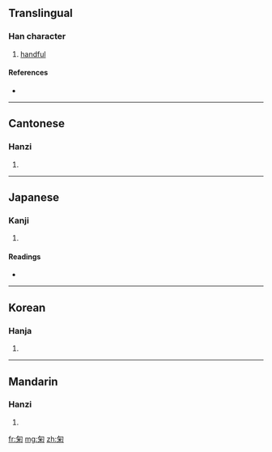==Translingual==

===Han character===
{{Han char|rn=20|rad=勹|as=06|sn=8|four=2792<sub>0</sub>|canj=心火木 (PFD)|ids=⿹[[勹]][[米]]}}

# [[handful]]

====References====
* {{Han ref|kx=0151.120|dkj=02523|dj=0340.180|hdz=10259.010|uh=530A|ud=21258|bh=CBD6|bd=52182}}

----

==Cantonese==

===Hanzi===
{{yue-hanzi|jyut=|y=guk1}}

# {{defn|Cantonese}}

----

==Japanese==

===Kanji===
{{ja-kanji|grade=|rs=勹06}}

# {{defn|Japanese}}

====Readings====
* {{ja-readings|on=[[きく]] (kiku), [[こく]] (koku)|kun=[[すくう]] (sukuu), [[たなごころ]] (tanagokoro)}}

----

==Korean==

===Hanja===
{{ko-hanja|hangeul=국|rv=guk|mr=kuk}}

# {{defn|Korean}}

----

==Mandarin==

===Hanzi===
{{cmn-hanzi|pin=[[jú]] ([[ju2]])|wg=chü<sup>2</sup>}}

# {{defn|Mandarin}}

[[fr:匊]]
[[mg:匊]]
[[zh:匊]]